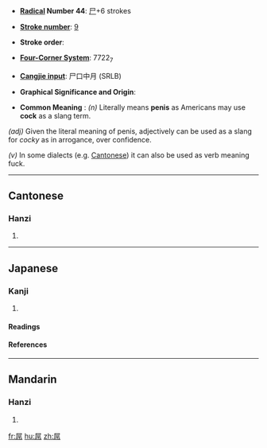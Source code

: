 * '''[[Wiktionary:Chinese radical index| Radical]] Number 44''': [[Wiktionary:Chinese radical index 尸|尸]]+6 strokes

* '''[[Wiktionary:Chinese total strokes index|Stroke number]]''': [[Wiktionary:Chinese total strokes index 9|9]]

* '''Stroke order''': 

* '''[[Wiktionary:Chinese four corner index|Four-Corner System]]''': 7722<sub>7</sub>

* '''[[Wiktionary:Chinese Cangjie index|Cangjie input]]''': 尸口中月 (SRLB)

* '''Graphical Significance and Origin''': 

* '''Common Meaning''' : ''(n)'' Literally means '''penis''' as Americans may use '''cock''' as a slang term.

''(adj)'' Given the literal meaning of penis, adjectively can be used as a slang for ''cocky'' as in arrogance, over confidence.

''(v)'' In some dialects (e.g. [[Cantonese]]) it can also be used as verb meaning fuck. 
----
==Cantonese==
===Hanzi===
{{yue-hanzi|jyut=diu (diu2)|y=diu2}}
# {{defn|Cantonese}}
----
==Japanese==
===Kanji===
{{ja-kanji|grade=}}
# {{defn|Japanese}} 
====Readings====
{{ja-readings|on=[[ちょう]] (chō)|kun=}}
====References====
{{Han ref|kx=0301.210|dkj=07685|dj=0598.120|hdz=20972.020|uh=5C4C|ud=23628|bh=CE78|bd=52856}}
----
==Mandarin==
===Hanzi===
{{cmn-hanzi|pin=[[diǎo]] (diao3)|wg=tiao<sup>3</sup>}}
# {{defn|Mandarin}}

[[fr:屌]]
[[hu:屌]]
[[zh:屌]]